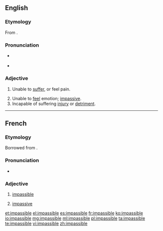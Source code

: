 ==English==

===Etymology===
From {{etyl|fr}} {{term|impassible|lang=fr}}.

===Pronunciation===
* {{a|UK}} {{IPA|/ɪmˈpasɪbəl/}}
* {{audio|en-us-impassible.ogg|Audio (US)}}

===Adjective===
{{en-adj}}

# {{chiefly|_|theology}} Unable to [[suffer]], or feel pain.
# Unable to [[feel]] emotion; [[impassive]].
# Incapable of suffering [[injury]] or [[detriment]].

----

==French==

===Etymology===
Borrowed from {{etyl|LL.|fr}} {{term|impassibilis}}.

===Pronunciation===
* {{IPA|/ɛ̃pasibl/|lang=fr}}

===Adjective===
{{fr-adj-mf}}

# {{theology|lang=fr}} [[#English|impassible]]
# [[impassive]]

[[et:impassible]]
[[el:impassible]]
[[es:impassible]]
[[fr:impassible]]
[[ko:impassible]]
[[io:impassible]]
[[mg:impassible]]
[[ml:impassible]]
[[pl:impassible]]
[[ta:impassible]]
[[te:impassible]]
[[vi:impassible]]
[[zh:impassible]]